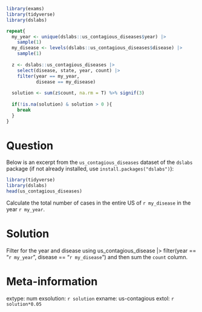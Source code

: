 ```r
library(exams)
library(tidyverse)
library(dslabs)

repeat{
  my_year <- unique(dslabs::us_contagious_diseases$year) |> 
    sample(1)
  my_disease <- levels(dslabs::us_contagious_diseases$disease) |> 
    sample(1)
  
  z <- dslabs::us_contagious_diseases |> 
    select(disease, state, year, count) |> 
    filter(year == my_year,
           disease == my_disease)
  
  solution <- sum(z$count, na.rm = T) %>% signif(3)
  
  if(!is.na(solution) & solution > 0 ){
    break
  }
}
```


Question
========
Below is an excerpt from the `us_contagious_diseases` dataset of the `dslabs` package (if not already installed, use `install.packages("dslabs")`):

```r
library(tidyverse)
library(dslabs)
head(us_contagious_diseases)
```

Calculate the total number of cases in the entire US of `r my_disease` in the year `r my_year`.


Solution
========
Filter for the year and disease using us_contagious_disease |> filter(year == "`r my_year`", disease == "`r my_disease`") and then sum the `count` column.



Meta-information
================
extype: num
exsolution: `r solution`
exname: us-contagious
extol: `r solution*0.05`
